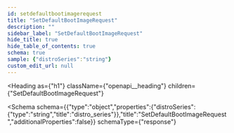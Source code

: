 ```yaml
---
id: setdefaultbootimagerequest
title: "SetDefaultBootImageRequest"
description: ""
sidebar_label: "SetDefaultBootImageRequest"
hide_title: true
hide_table_of_contents: true
schema: true
sample: {"distroSeries":"string"}
custom_edit_url: null
---
```



<Heading
  as={"h1"}
  className={"openapi__heading"}
  children={"SetDefaultBootImageRequest"}
>
</Heading>





<Schema
  schema={{"type":"object","properties":{"distroSeries":{"type":"string","title":"distro_series"}},"title":"SetDefaultBootImageRequest","additionalProperties":false}}
  schemaType={"response"}
>
  
</Schema>
            